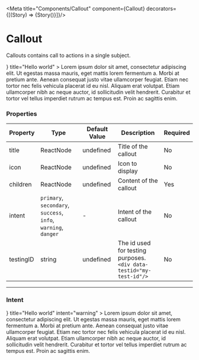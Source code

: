 
<Meta title="Components/Callout" component={Callout}  decorators={[(Story) => <ApplicationProvider>{Story()}</ApplicationProvider>]}/>

# Callout

Callouts contains call to actions in a single subject.

<Canvas>
  <Callout
    icon={<Icon name="BsHouse" size="5rem"/>}
    title="Hello world"
  >
    Lorem ipsum dolor sit amet, consectetur adipiscing elit. Ut egestas massa mauris, eget mattis lorem fermentum a. Morbi at pretium ante.
    Aenean consequat justo vitae ullamcorper feugiat. Etiam nec tortor nec felis vehicula placerat id eu nisl. Aliquam erat volutpat.
    Etiam ullamcorper nibh ac neque auctor, id sollicitudin velit hendrerit. Curabitur et tortor vel tellus imperdiet rutrum ac tempus est.
    Proin ac sagittis enim.
  </Callout>
</Canvas>

### Properties

| Property | Type | Default Value | Description | Required |
|---|---|---|---|---|
|title|ReactNode| undefined |Title of the callout|No|
|icon|ReactNode| undefined |Icon to display|No|
|children|ReactNode| undefined |Content of the callout|Yes|
|intent|`primary`, `secondary`, `success`, <br/>`info`, `warning`, `danger`|- |Intent of the callout|No|
|testingID| string | undefined | The id used for testing purposes.<br/>`<div data-testid="my-test-id"/>` |No|

----

### Intent
<Canvas>
  <Callout
    icon={<Icon name="BsHouse" size="5rem"/>}
    title="Hello world"
    intent="warning"
  >
    Lorem ipsum dolor sit amet, consectetur adipiscing elit. Ut egestas massa mauris, eget mattis lorem fermentum a. Morbi at pretium ante.
    Aenean consequat justo vitae ullamcorper feugiat. Etiam nec tortor nec felis vehicula placerat id eu nisl. Aliquam erat volutpat.
    Etiam ullamcorper nibh ac neque auctor, id sollicitudin velit hendrerit. Curabitur et tortor vel tellus imperdiet rutrum ac tempus est.
    Proin ac sagittis enim.
  </Callout>
</Canvas>